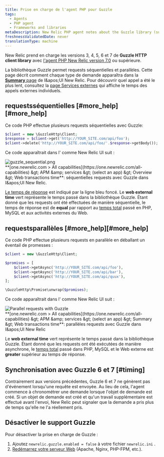 ```yaml
---
title: Prise en charge de l'agent PHP pour Guzzle
tags:
  - Agents
  - PHP agent
  - Frameworks and libraries
metaDescription: New Relic PHP agent notes about the Guzzle library (supported as of PHP agent release 7.0).
freshnessValidatedDate: never
translationType: machine
---
```


New Relic prend en charge les versions 3, 4, 5, 6 et 7 de <DNT>**Guzzle HTTP client library**</DNT> avec [l'agent PHP New Relic version 7.0](/docs/release-notes/agent-release-notes/php-release-notes) ou supérieure.

La bibliothèque Guzzle permet requests séquentielles et parallèles. Cette page décrit comment chaque type de demande apparaîtra dans la [<DNT>**Summary**</DNT> page](/docs/apm/applications-menu/monitoring/apm-overview-page) de l&amp;apos;UI New Relic. Pour découvrir quel appel a été le plus lent, consultez la [page Services externes](/docs/apm/applications-menu/monitoring/external-services-page) qui affiche le temps des appels externes individuels.

## requestsséquentielles [#more\_help][#more_help]

Ce code PHP effectue plusieurs requests séquentielles avec Guzzle:

```php
$client = new \GuzzleHttp\Client;
$response = $client->get('http://YOUR_SITE.com/api/foo');
$client->delete('http://YOUR_SITE.com/api/foo/'.$response->getBody());
```

Ce code apparaîtrait dans l' comme New Relic UI suit :

<img title="Sequential requests with Guzzle" alt="guzzle_sequential.png" src="/images/apm_screenshot-crop_guzzle-sequence.webp" />

<figcaption>
  <DNT>**[one.newrelic.com &gt; All capabilities](https://one.newrelic.com/all-capabilities) &amp;gt; APM &amp;amp; services &amp;gt; (select an app) &amp;gt; Overview &amp;gt; Web transactions time**</DNT>: séquentielles requests avec Guzzle dans l&amp;apos;UI New Relic.
</figcaption>

[Le temps de réponse](/docs/data-analysis/user-interface-functions/response-time) est indiqué par la ligne bleu foncé. Le <DNT>**web external time**</DNT> vert représente le temps passé dans la bibliothèque Guzzle. Étant donné que les requests ont été effectuées de manière séquentielle, le temps de réponse est de <DNT>**equal**</DNT> par rapport au [temps total](/docs/data-analysis/user-interface-functions/response-time#response-time-total-time) passé en PHP, MySQL et aux activités externes du Web.

## requestsparallèles [#more\_help][#more_help]

Ce code PHP effectue plusieurs requests en parallèle en déballant un éventail de promesses :

```php
$client = new \GuzzleHttp\Client;

$promises = [
    $client->getAsync('http://YOUR_SITE.com/api/foo'),
    $client->getAsync('http://YOUR_SITE.com/api/bar'),
    $client->getAsync('http://YOUR_SITE.com/api/quux'),
];

\GuzzleHttp\Promise\unwrap($promises);
```

Ce code apparaîtrait dans l' comme New Relic UI suit :

<img title="Parallel requests with Guzzle" alt="Parallel requests with Guzzle" src="/images/apm_screenshot-crop_guzzle-parallel.webp" />

<figcaption>
  <DNT>**[one.newrelic.com &gt; All capabilities](https://one.newrelic.com/all-capabilities) &amp;gt; APM &amp;amp; services &amp;gt; (select an app) &amp;gt; Summary &amp;gt; Web transactions time**</DNT>: parallèles requests avec Guzzle dans l&amp;apos;UI New Relic
</figcaption>

Le <DNT>**web external time**</DNT> vert représente le temps passé dans la bibliothèque Guzzle. Étant donné que les requests ont été exécutées de manière asynchrone, le [temps total](/docs/data-analysis/user-interface-functions/response-time#response-time-total-time) passé dans PHP, MySQL et le Web externe est <DNT>**greater**</DNT> supérieur au temps de réponse.

## Synchronisation avec Guzzle 6 et 7 [#timing]

Contrairement aux versions précédentes, Guzzle 6 et 7 ne génèrent pas d'événement lorsqu'une requête est envoyée. Au lieu de cela, l'agent commence à chronométrer une demande lorsque l'objet de demande est créé. Si un objet de demande est créé et qu'un travail supplémentaire est effectué avant l'envoi, New Relic peut signaler que la demande a pris plus de temps qu'elle ne l'a réellement pris.

## Désactiver le support Guzzle

Pour désactiver la prise en charge de Guzzle :

1. Ajoutez `newrelic.guzzle.enabled = false` à votre fichier `newrelic.ini` .
2. [Redémarrez votre serveur Web](/docs/agents/php-agent/troubleshooting/why-when-restart-your-web-server-php) (Apache, Nginx, PHP-FPM, etc.).